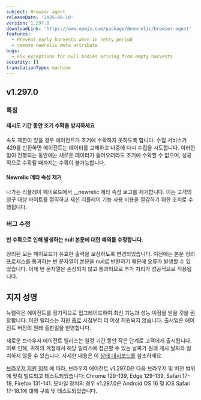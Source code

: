 ```yaml
---
subject: Browser agent
releaseDate: '2025-09-10'
version: 1.297.0
downloadLink: 'https://www.npmjs.com/package/@newrelic/browser-agent'
features:
  - Prevent early harvests when in retry period
  - remove newrelic meta attribute
bugs:
  - Fix exceptions for null bodies arising from empty harvests
security: []
translationType: machine
---
```


## v1.297.0

### 특징

#### 재시도 기간 동안 조기 수확을 방지하세요

속도 제한이 있을 경우 에이전트가 조기에 수확하지 못하도록 합니다. 수집 서비스가 429를 반환하면 에이전트는 데이터를 교체하고 나중에 다시 수집을 시도합니다. 이러한 일이 진행되는 동안에는 새로운 데이터가 들어오더라도 조기에 수확할 수 없으며, 성공적으로 수확될 때까지는 수확이 불가능합니다.

#### Newrelic 메타 속성 제거

나가는 리플레이 페이로드에서 \_\_newrelic 메타 속성 보고를 제거합니다. 이는 고객의 청구 대상 바이트를 절약하고 세션 리플레이 기능 사용 비용을 절감하기 위한 조치로 수행됩니다.

### 버그 수정

#### 빈 수확으로 인해 발생하는 null 본문에 대한 예외를 수정합니다.

정리된 모든 페이로드가 유효한 출력을 보장하도록 변경되었습니다. 이전에는 본문 정리 프로세스를 통과하는 빈 문자열이 본문을 null로 반환하기 때문에 오류가 발생할 수 있었습니다. 이제 빈 문자열은 손상되지 않고 통과되므로 추가 처리가 성공적으로 적용됩니다.

## 지지 성명

뉴렐릭은 에이전트를 정기적으로 업그레이드하여 최신 기능과 성능 이점을 얻을 것을 권장합니다. 이전 릴리스는 지원 [종료](https://docs.newrelic.com/docs/browser/browser-monitoring/getting-started/browser-agent-eol-policy/) 시점부터 더 이상 지원되지 않습니다. 출시일은 에이전트 버전의 원래 출판일을 반영합니다.

새로운 브라우저 에이전트 릴리스는 일정 기간 동안 작은 단계로 고객에게 출시됩니다. 이로 인해, 귀하의 계정에서 해당 릴리스에 접근할 수 있는 날짜가 원래 게시 날짜와 일치하지 않을 수 있습니다. 자세한 내용은 이 [상태 대시보드를](https://newrelic.github.io/newrelic-browser-agent-release/) 참조하세요.

[브라우저 지원 정책](https://docs.newrelic.com/docs/browser/new-relic-browser/getting-started/compatibility-requirements-browser-monitoring/#browser-types) 에 따라, 브라우저 에이전트 v1.297.0은 다음 브라우저 및 버전 범위에 맞춰 빌드되고 테스트되었습니다: Chrome 129-139, Edge 129-139, Safari 17-19, Firefox 131-141. 모바일 장치의 경우 v1.297.0은 Android OS 16 및 iOS Safari 17-18.1에 대해 구축 및 테스트되었습니다.